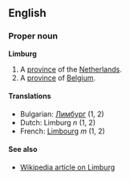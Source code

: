 ==English==

===Proper noun===
'''Limburg'''

#A [[province]] of the [[Netherlands]].
#A [[province]] of [[Belgium]].

====Translations====
*Bulgarian: [[Лимбург]] (1, 2)
*Dutch: Limburg ''n'' (1, 2)
*French: [[Limbourg]] ''m'' (1, 2)

====See also====
*[[en:Limburg|Wikipedia article on Limburg]]